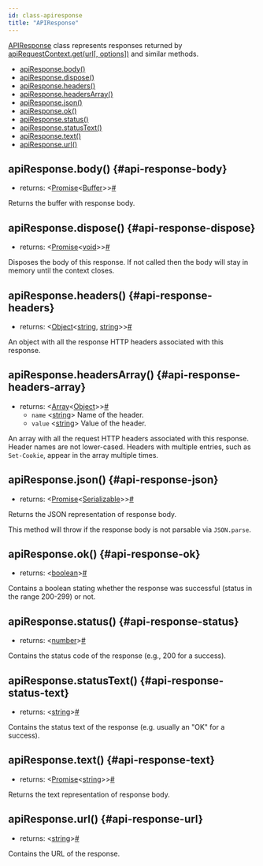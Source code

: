 ```yaml
---
id: class-apiresponse
title: "APIResponse"
---
```


[APIResponse] class represents responses returned by [apiRequestContext.get(url[, options])](./api/class-apirequestcontext.mdx#api-request-context-get) and similar methods.


- [apiResponse.body()](./api/class-apiresponse.mdx#api-response-body)
- [apiResponse.dispose()](./api/class-apiresponse.mdx#api-response-dispose)
- [apiResponse.headers()](./api/class-apiresponse.mdx#api-response-headers)
- [apiResponse.headersArray()](./api/class-apiresponse.mdx#api-response-headers-array)
- [apiResponse.json()](./api/class-apiresponse.mdx#api-response-json)
- [apiResponse.ok()](./api/class-apiresponse.mdx#api-response-ok)
- [apiResponse.status()](./api/class-apiresponse.mdx#api-response-status)
- [apiResponse.statusText()](./api/class-apiresponse.mdx#api-response-status-text)
- [apiResponse.text()](./api/class-apiresponse.mdx#api-response-text)
- [apiResponse.url()](./api/class-apiresponse.mdx#api-response-url)

## apiResponse.body() {#api-response-body}
- returns:<a aria-hidden="true" tabindex="-1" class="list-anchor-link" id="api-response-body-return"/> &#60;[Promise]<[Buffer]>&#62;<a href="#api-response-body-return" class="list-anchor">#</a>

Returns the buffer with response body.

## apiResponse.dispose() {#api-response-dispose}
- returns:<a aria-hidden="true" tabindex="-1" class="list-anchor-link" id="api-response-dispose-return"/> &#60;[Promise]<[void]>&#62;<a href="#api-response-dispose-return" class="list-anchor">#</a>

Disposes the body of this response. If not called then the body will stay in memory until the context closes.

## apiResponse.headers() {#api-response-headers}
- returns:<a aria-hidden="true" tabindex="-1" class="list-anchor-link" id="api-response-headers-return"/> &#60;[Object]<[string], [string]>&#62;<a href="#api-response-headers-return" class="list-anchor">#</a>

An object with all the response HTTP headers associated with this response.

## apiResponse.headersArray() {#api-response-headers-array}
- returns:<a aria-hidden="true" tabindex="-1" class="list-anchor-link" id="api-response-headers-array-return"/> &#60;[Array]<[Object]>&#62;<a href="#api-response-headers-array-return" class="list-anchor">#</a>
  - `name` &#60;[string]&#62; Name of the header.
  - `value` &#60;[string]&#62; Value of the header.

An array with all the request HTTP headers associated with this response. Header names are not lower-cased. Headers with multiple entries, such as `Set-Cookie`, appear in the array multiple times.

## apiResponse.json() {#api-response-json}
- returns:<a aria-hidden="true" tabindex="-1" class="list-anchor-link" id="api-response-json-return"/> &#60;[Promise]<[Serializable]>&#62;<a href="#api-response-json-return" class="list-anchor">#</a>

Returns the JSON representation of response body.

This method will throw if the response body is not parsable via `JSON.parse`.

## apiResponse.ok() {#api-response-ok}
- returns:<a aria-hidden="true" tabindex="-1" class="list-anchor-link" id="api-response-ok-return"/> &#60;[boolean]&#62;<a href="#api-response-ok-return" class="list-anchor">#</a>

Contains a boolean stating whether the response was successful (status in the range 200-299) or not.

## apiResponse.status() {#api-response-status}
- returns:<a aria-hidden="true" tabindex="-1" class="list-anchor-link" id="api-response-status-return"/> &#60;[number]&#62;<a href="#api-response-status-return" class="list-anchor">#</a>

Contains the status code of the response (e.g., 200 for a success).

## apiResponse.statusText() {#api-response-status-text}
- returns:<a aria-hidden="true" tabindex="-1" class="list-anchor-link" id="api-response-status-text-return"/> &#60;[string]&#62;<a href="#api-response-status-text-return" class="list-anchor">#</a>

Contains the status text of the response (e.g. usually an "OK" for a success).

## apiResponse.text() {#api-response-text}
- returns:<a aria-hidden="true" tabindex="-1" class="list-anchor-link" id="api-response-text-return"/> &#60;[Promise]<[string]>&#62;<a href="#api-response-text-return" class="list-anchor">#</a>

Returns the text representation of response body.

## apiResponse.url() {#api-response-url}
- returns:<a aria-hidden="true" tabindex="-1" class="list-anchor-link" id="api-response-url-return"/> &#60;[string]&#62;<a href="#api-response-url-return" class="list-anchor">#</a>

Contains the URL of the response.

[Accessibility]: ./api/class-accessibility.mdx "Accessibility"
[Android]: ./api/class-android.mdx "Android"
[AndroidDevice]: ./api/class-androiddevice.mdx "AndroidDevice"
[AndroidInput]: ./api/class-androidinput.mdx "AndroidInput"
[AndroidSocket]: ./api/class-androidsocket.mdx "AndroidSocket"
[AndroidWebView]: ./api/class-androidwebview.mdx "AndroidWebView"
[APIRequest]: ./api/class-apirequest.mdx "APIRequest"
[APIRequestContext]: ./api/class-apirequestcontext.mdx "APIRequestContext"
[APIResponse]: ./api/class-apiresponse.mdx "APIResponse"
[Browser]: ./api/class-browser.mdx "Browser"
[BrowserContext]: ./api/class-browsercontext.mdx "BrowserContext"
[BrowserServer]: ./api/class-browserserver.mdx "BrowserServer"
[BrowserType]: ./api/class-browsertype.mdx "BrowserType"
[CDPSession]: ./api/class-cdpsession.mdx "CDPSession"
[ConsoleMessage]: ./api/class-consolemessage.mdx "ConsoleMessage"
[Coverage]: ./api/class-coverage.mdx "Coverage"
[Dialog]: ./api/class-dialog.mdx "Dialog"
[Download]: ./api/class-download.mdx "Download"
[Electron]: ./api/class-electron.mdx "Electron"
[ElectronApplication]: ./api/class-electronapplication.mdx "ElectronApplication"
[ElementHandle]: ./api/class-elementhandle.mdx "ElementHandle"
[FileChooser]: ./api/class-filechooser.mdx "FileChooser"
[Frame]: ./api/class-frame.mdx "Frame"
[JSHandle]: ./api/class-jshandle.mdx "JSHandle"
[Keyboard]: ./api/class-keyboard.mdx "Keyboard"
[Locator]: ./api/class-locator.mdx "Locator"
[Logger]: ./api/class-logger.mdx "Logger"
[Mouse]: ./api/class-mouse.mdx "Mouse"
[Page]: ./api/class-page.mdx "Page"
[Playwright]: ./api/class-playwright.mdx "Playwright"
[Request]: ./api/class-request.mdx "Request"
[Response]: ./api/class-response.mdx "Response"
[Route]: ./api/class-route.mdx "Route"
[Selectors]: ./api/class-selectors.mdx "Selectors"
[TimeoutError]: ./api/class-timeouterror.mdx "TimeoutError"
[Touchscreen]: ./api/class-touchscreen.mdx "Touchscreen"
[Tracing]: ./api/class-tracing.mdx "Tracing"
[Video]: ./api/class-video.mdx "Video"
[WebSocket]: ./api/class-websocket.mdx "WebSocket"
[Worker]: ./api/class-worker.mdx "Worker"
[Fixtures]: ./api/class-fixtures.mdx "Fixtures"
[Test]: ./api/class-test.mdx "Test"
[TestConfig]: ./api/class-testconfig.mdx "TestConfig"
[TestError]: ./api/class-testerror.mdx "TestError"
[TestInfo]: ./api/class-testinfo.mdx "TestInfo"
[TestOptions]: ./api/class-testoptions.mdx "TestOptions"
[TestProject]: ./api/class-testproject.mdx "TestProject"
[WorkerInfo]: ./api/class-workerinfo.mdx "WorkerInfo"
[Location]: ./api/class-location.mdx "Location"
[Reporter]: ./api/class-reporter.mdx "Reporter"
[Suite]: ./api/class-suite.mdx "Suite"
[TestCase]: ./api/class-testcase.mdx "TestCase"
[TestResult]: ./api/class-testresult.mdx "TestResult"
[TestStep]: ./api/class-teststep.mdx "TestStep"
[Element]: https://developer.mozilla.org/en-US/docs/Web/API/element "Element"
[EvaluationArgument]: ./core-concepts.mdx#evaluation-argument "EvaluationArgument"
[Promise]: https://developer.mozilla.org/en-US/docs/Web/JavaScript/Reference/Global_Objects/Promise "Promise"
[iterator]: https://developer.mozilla.org/en-US/docs/Web/JavaScript/Reference/Iteration_protocols "Iterator"
[origin]: https://developer.mozilla.org/en-US/docs/Glossary/Origin "Origin"
[selector]: https://developer.mozilla.org/en-US/docs/Web/CSS/CSS_Selectors "selector"
[Serializable]: https://developer.mozilla.org/en-US/docs/Web/JavaScript/Reference/Global_Objects/JSON/stringify#Description "Serializable"
[UIEvent.detail]: https://developer.mozilla.org/en-US/docs/Web/API/UIEvent/detail "UIEvent.detail"
[UnixTime]: https://en.wikipedia.org/wiki/Unix_time "Unix Time"
[xpath]: https://developer.mozilla.org/en-US/docs/Web/XPath "xpath"

[Array]: https://developer.mozilla.org/en-US/docs/Web/JavaScript/Reference/Global_Objects/Array "Array"
[boolean]: https://developer.mozilla.org/en-US/docs/Web/JavaScript/Data_structures#Boolean_type "Boolean"
[Buffer]: https://nodejs.org/api/buffer.html#buffer_class_buffer "Buffer"
[ChildProcess]: https://nodejs.org/api/child_process.html "ChildProcess"
[Error]: https://nodejs.org/api/errors.html#errors_class_error "Error"
[EventEmitter]: https://nodejs.org/api/events.html#events_class_eventemitter "EventEmitter"
[function]: https://developer.mozilla.org/en-US/docs/Web/JavaScript/Reference/Global_Objects/Function "Function"
[Map]: https://developer.mozilla.org/en-US/docs/Web/JavaScript/Reference/Global_Objects/Map "Map"
[null]: https://developer.mozilla.org/en-US/docs/Web/JavaScript/Reference/Global_Objects/null "null"
[number]: https://developer.mozilla.org/en-US/docs/Web/JavaScript/Data_structures#Number_type "Number"
[Object]: https://developer.mozilla.org/en-US/docs/Web/JavaScript/Reference/Global_Objects/Object "Object"
[Promise]: https://developer.mozilla.org/en-US/docs/Web/JavaScript/Reference/Global_Objects/Promise "Promise"
[Readable]: https://nodejs.org/api/stream.html#stream_class_stream_readable "Readable"
[RegExp]: https://developer.mozilla.org/en-US/docs/Web/JavaScript/Reference/Global_Objects/RegExp "RegExp"
[string]: https://developer.mozilla.org/en-US/docs/Web/JavaScript/Data_structures#String_type "string"
[void]: https://developer.mozilla.org/en-US/docs/Web/JavaScript/Reference/Global_Objects/undefined "void"
[URL]: https://nodejs.org/api/url.html "URL"

[all available image tags]: https://mcr.microsoft.com/v2/playwright/tags/list "all available image tags"
[Docker Hub]: https://hub.docker.com/_/microsoft-playwright "Docker Hub"
[Dockerfile.focal]: https://github.com/microsoft/playwright/blob/master/utils/docker/Dockerfile.focal "Dockerfile.focal"
